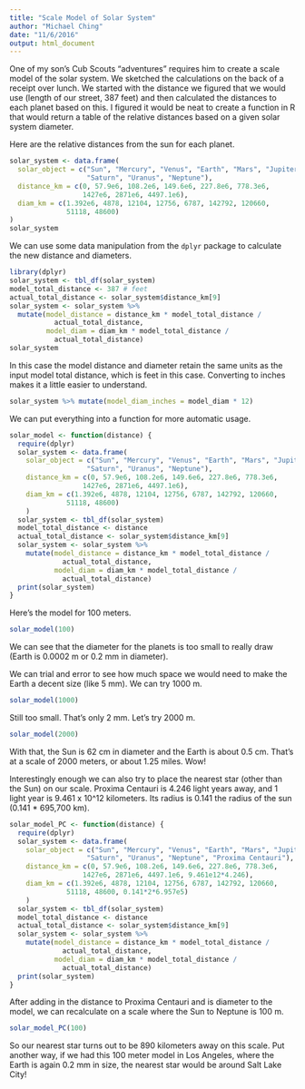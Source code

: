 ```yaml
---
title: "Scale Model of Solar System"
author: "Michael Ching"
date: "11/6/2016"
output: html_document
---
```


One of my son's Cub Scouts "adventures" requires him to create a scale model of the solar system. We sketched the calculations on the back of a receipt over lunch. We started with the distance we figured that we would use (length of our street, 387 feet) and then calculated the distances to each planet based on this. I figured it would be neat to create a function in R that would return a table of the relative distances based on a given solar system diameter.

Here are the relative distances from the sun for each planet.
```r
solar_system <- data.frame(
  solar_object = c("Sun", "Mercury", "Venus", "Earth", "Mars", "Jupiter",
                   "Saturn", "Uranus", "Neptune"),
  distance_km = c(0, 57.9e6, 108.2e6, 149.6e6, 227.8e6, 778.3e6, 
                  1427e6, 2871e6, 4497.1e6),
  diam_km = c(1.392e6, 4878, 12104, 12756, 6787, 142792, 120660, 
              51118, 48600)
)
solar_system
```

We can use some data manipulation from the `dplyr` package to calculate the new distance and diameters.

```r
library(dplyr)
solar_system <- tbl_df(solar_system)
model_total_distance <- 387 # feet
actual_total_distance <- solar_system$distance_km[9]
solar_system <- solar_system %>% 
  mutate(model_distance = distance_km * model_total_distance /
           actual_total_distance, 
         model_diam = diam_km * model_total_distance /
           actual_total_distance)
solar_system
```

In this case the model distance and diameter retain the same units as the input model total distance, which is feet in this case. Converting to inches makes it a little easier to understand.

```r
solar_system %>% mutate(model_diam_inches = model_diam * 12)
```

We can put everything into a function for more automatic usage.

```r
solar_model <- function(distance) {
  require(dplyr)
  solar_system <- data.frame(
    solar_object = c("Sun", "Mercury", "Venus", "Earth", "Mars", "Jupiter",
                   "Saturn", "Uranus", "Neptune"),
    distance_km = c(0, 57.9e6, 108.2e6, 149.6e6, 227.8e6, 778.3e6, 
                  1427e6, 2871e6, 4497.1e6),
    diam_km = c(1.392e6, 4878, 12104, 12756, 6787, 142792, 120660, 
              51118, 48600)
    )
  solar_system <- tbl_df(solar_system)
  model_total_distance <- distance
  actual_total_distance <- solar_system$distance_km[9]
  solar_system <- solar_system %>% 
    mutate(model_distance = distance_km * model_total_distance /
             actual_total_distance, 
           model_diam = diam_km * model_total_distance /
             actual_total_distance)
  print(solar_system)
}
```

Here's the model for 100 meters.
```r
solar_model(100)
```

We can see that the diameter for the planets is too small to really draw (Earth is 0.0002 m or 0.2 mm in diameter). 

We can trial and error to see how much space we would need to make the Earth a decent size (like 5 mm). We can try 1000 m.

```r
solar_model(1000)
```

Still too small. That's only 2 mm. Let's try 2000 m.

```r
solar_model(2000)
```

With that, the Sun is 62 cm in diameter and the Earth is about 0.5 cm. That's at a scale of 2000 meters, or about 1.25 miles. Wow! 

Interestingly enough we can also try to place the nearest star (other than the Sun) on our scale. Proxima Centauri is 4.246 light years away, and 1 light year is 9.461 x 10^12 kilometers. Its radius is 0.141 the radius of the sun (0.141 * 695,700 km).

```r
solar_model_PC <- function(distance) {
  require(dplyr)
  solar_system <- data.frame(
    solar_object = c("Sun", "Mercury", "Venus", "Earth", "Mars", "Jupiter",
                   "Saturn", "Uranus", "Neptune", "Proxima Centauri"),
    distance_km = c(0, 57.9e6, 108.2e6, 149.6e6, 227.8e6, 778.3e6, 
                  1427e6, 2871e6, 4497.1e6, 9.461e12*4.246),
    diam_km = c(1.392e6, 4878, 12104, 12756, 6787, 142792, 120660, 
              51118, 48600, 0.141*2*6.957e5)
    )
  solar_system <- tbl_df(solar_system)
  model_total_distance <- distance
  actual_total_distance <- solar_system$distance_km[9]
  solar_system <- solar_system %>% 
    mutate(model_distance = distance_km * model_total_distance /
             actual_total_distance, 
           model_diam = diam_km * model_total_distance /
             actual_total_distance)
  print(solar_system)
}
```

After adding in the distance to Proxima Centauri and is diameter to the model, we can recalculate on a scale where the Sun to Neptune is 100 m.
```r
solar_model_PC(100)
```

So our nearest star turns out to be 890 kilometers away on this scale. Put another way, if we had this 100 meter model in Los Angeles, where the Earth is again 0.2 mm in size, the nearest star would be around Salt Lake City!